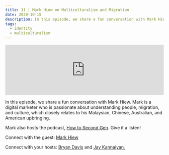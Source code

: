 ```yaml
---
title: 11 | Mark Hiew on Multiculturalism and Migration
date: 2020-10-15
description: In this episode, we share a fun conversation with Mark Hiew. Mark is a digital marketer who is passionate about understanding people, migration, and culture, which closely relates to his Malaysian, Chinese, Australian, and American upbringing.
tags:
  - identity
  - multiculturalism
---
```


<iframe src="https://anchor.fm/heart-of-the-matter/embed/episodes/11--Mark-Hiew-on-Multiculturalism-and-Migration-el4loa" height="160px" width="100%" frameborder="0" scrolling="no"></iframe>

In this episode, we share a fun conversation with Mark Hiew. Mark is a digital marketer who is passionate about understanding people, migration, and culture, which closely relates to his Malaysian, Chinese, Australian, and American upbringing.

Mark also hosts the podcast, [How to Second Gen](https://markhiew3.wixsite.com/howtosecondgen). Give it a listen!

Connect with the guest: [Mark Hiew](https://www.linkedin.com/in/markhiew/)

Connect with your hosts: [Bryan Davis](https://twitter.com/GilbertGravis) and [Jay Kannaiyan](https://jaykannaiyan.com)¸

